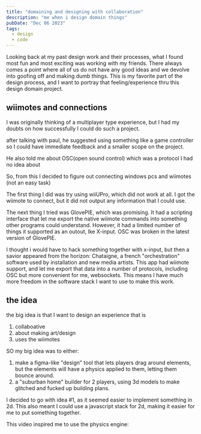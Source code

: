 ```yaml
---
title: "domaining and designing with collaboration"
description: "me when i design domain things"
pubDate: "Dec 06 2023"
tags:
  - design
  - code
---
```


Looking back at my past design work and their processes, what I found most fun and most exciting was working with my friends. There always comes a point where all of us do not have any good ideas and we devolve into goofing off and making dumb things. This is my favorite part of the design process, and I want to portray that feeling/experience thru this design domain project.

## wiimotes and connections

I was originally thinking of a multiplayer type experience, but I had my doubts on how successfully I could do such a project.

after talking with paul, he suggested using something like a game controller so I could have immediate feedback and a smaller scope on the project.

He also told me about OSC(open sound control) which was a protocol I had no idea about

So, from this I decided to figure out connecting windows pcs and wiimotes (not an easy task)

The first thing I did was try using wiiUPro, which did not work at all. I got the wiimote to connect, but it did not output any information that I could use.

The next thing I tried was GlovePIE, which was promising. It had a scripting interface that let me export the native wiimote commands into something other programs could understand. However, it had a limited number of things it supported as an outout, lke X-input. OSC was broken in the latest version of GlovePIE.

I thought i would have to hack something together with x-input, but then a savior appeared from the horizon: Chataigne, a french "orchestration" software used by installation and new media artists. This app had wiimote support, and let me export that data into a number of protocols, including OSC but more convenient for me, websockets. This means I have much more freedom in the software stack I want to use to make this work.

## the idea

the big idea is that I want to design an experience that is

1. collaboative
2. about making art/design
3. uses the wiimotes

SO my big idea was to either:

1. make a figma-like "design" tool that lets players drag around elements, but the elements will have a physics applied to them, letting them bounce around.
2. a "suburban home" builder for 2 players, using 3d models to make glitched and fucked up building plans.

I decided to go with idea #1, as it seemed easier to implement something in 2d. This also meant I could use a javascript stack for 2d, making it easier for me to put something together.

This video inspired me to use the physics engine:


<YouTube id='https://www.youtube.com/watch?v=1zUJzzRu-xs' />
